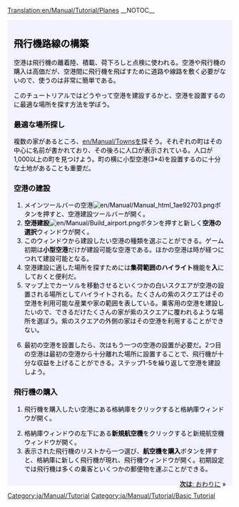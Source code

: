 [[Translation:en/Manual/Tutorial/Planes]]
{{en/Translation|origin= en/Manual/Tutorial/Planes
|from  = en
|to    = ja
|Percentage = 95
}}
__NOTOC__
{{en/Tabs|5|4
|ja/Manual/Tutorial/Main Page|1. はじめに<!--
-->|ja/Manual/Tutorial/Buses|2. バス<!--
-->|ja/Manual/Tutorial/Trains|3. 鉄道<!--
-->|ja/Manual/Tutorial/Planes|4. 飛行機<!--
-->|ja/Manual/Tutorial/Conclusion|5. おわりに}}
<div style="padding:.5em 1em 1em 1em; border-top:none; background-color:#f1f2fe; color:#000;">
{{ja/Manual/Tutorial/Navigation}}
==飛行機路線の構築==
空港は飛行機の離着陸、積載、荷下ろしと点検に使われる。空港や飛行機の購入は高価だが、空港間に飛行機を飛ばすために道路や線路を敷く必要がないので、使うのは非常に簡単である。

このチュートリアルではどうやって空港を建設するかと、空港を設置するのに最適な場所を探す方法を学ぼう。
{{en/Phototable|[[File:en/Manual/Airport s.png]]|小型空港 (3*4)|none}}

===最適な場所探し===
複数の家があるところ、[[en/Manual/Towns]]を探そう。それぞれの町はその中心に名前が書かれており、その後ろに人口が表示されている。人口が1,000以上の町を見つけよう。町の横に小型空港(3*4)を設置するのに十分な土地があることも重要だ。

===空港の建設===
#メインツールバーの空港[[File:en/Manual/Manual html 1ae92703.png]]ボタンを押すと、空港建設ツールバーが開く。
#'''空港建設'''[[File:en/Manual/Build airport.png]]ボタンを押すと新しく'''空港の選択'''ウィンドウが開く。
#このウィンドウから建設したい空港の種類を選ぶことができる。ゲーム初期は'''小型空港'''だけが建設可能な空港である。ほかの空港は時が経つにつれて建設可能となる。
#空港建設に適した場所を探すためには'''集荷範囲のハイライト'''機能を'''入'''にしておくと便利だ。
#マップ上でカーソルを移動させるといくつかの白いスクエアが空港の設置される場所としてハイライトされる。たくさんの紫のスクエアはその空港を利用可能な産業や家の範囲を表している。乗客用の空港を建設したいので、できるだけたくさんの家が紫のスクエアに覆われるような場所を選ぼう。紫のスクエアの外側の家はその空港を利用することができない。
{{en/Phototable|[[File:en/Manual/Build-airport-3.png|400px]]|空港設置に適した場所の例|none|6=:}}
<ol start="6">
<li>最初の空港を設置したら、次はもう一つの空港の設置が必要だ。2つ目の空港は最初の空港から十分離れた場所に設置することで、飛行機が十分な収益を上げることができる。ステップ1-5を繰り返して空港を建設しよう。
</ol>

===飛行機の購入===
#飛行機を購入したい空港にある格納庫をクリックすると格納庫ウィンドウが開く。
{{en/Phototable|[[File:en/Manual/Step1aircraft.png|550px]]|格納庫ウィンドウ|none|6=:}}
<ol start="2">
<li>格納庫ウィンドウの左下にある'''新規航空機'''をクリックすると新規航空機ウィンドウが開く。
<li>表示された飛行機のリストから一つ選び、'''航空機を購入'''ボタンを押すと、格納庫に新しく飛行機が現れ、飛行機ウィンドウが開く。初期設定では飛行機は多くの乗客といくつかの郵便物を運ぶことができる。
</ol>
<span style="float: right">[[ja/Manual/Tutorial/Conclusion|'''次は''': おわりに]] &raquo;</span>
</div>
[[Category:ja/Manual/Tutorial]]
[[Category:ja/Manual/Tutorial/Basic Tutorial]]